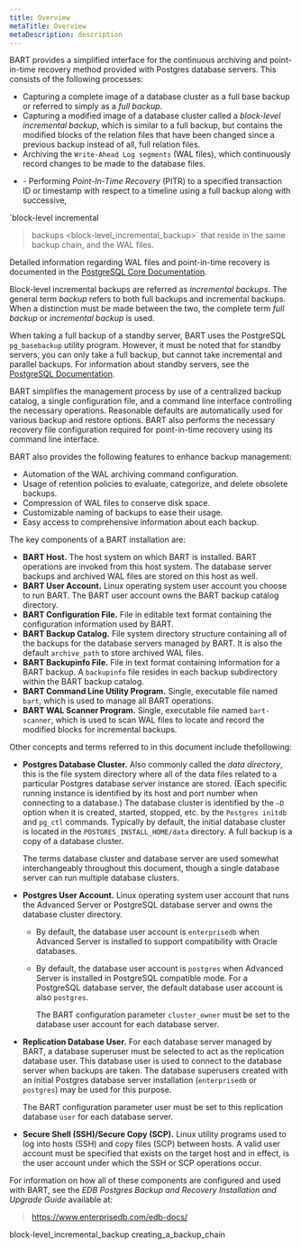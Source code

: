 ```yaml
---
title: Overview
metaTitle: Overview
metaDescription: description
---
```


BART provides a simplified interface for the continuous archiving and
point-in-time recovery method provided with Postgres database servers.
This consists of the following processes:

  - Capturing a complete image of a database cluster as a full base
    backup or referred to simply as a *full backup*.
  - Capturing a modified image of a database cluster called a
    *block-level incremental backup*, which is similar to a full backup,
    but contains the modified blocks of the relation files that have
    been changed since a previous backup instead of all, full relation
    files.
  - Archiving the `Write-Ahead Log segments` (WAL files), which
    continuously record changes to be made to the database files.

<!-- end list -->

  - \- Performing *Point-In-Time Recovery* (PITR) to a specified
    transaction  
    ID or timestamp with respect to a timeline using a full backup along
    with successive,

\`block-level incremental

> backups \<block-level_incremental_backup\>\` that reside in the same
> backup chain, and the WAL files.

Detailed information regarding WAL files and point-in-time recovery is
documented in the [PostgreSQL Core
Documentation](https://www.postgresql.org/docs/current/static/continuous-archiving.html).

Block-level incremental backups are referred as *incremental backups*.
The general term *backup* refers to both full backups and incremental
backups. When a distinction must be made between the two, the complete
term *full backup* or *incremental backup* is used.

When taking a full backup of a standby server, BART uses the PostgreSQL
`pg_basebackup` utility program. However, it must be noted that for
standby servers, you can only take a full backup, but cannot take
incremental and parallel backups. For information about standby servers,
see the [PostgreSQL
Documentation](https://www.postgresql.org/docs/current/static/high-availability.html).

BART simplifies the management process by use of a centralized backup
catalog, a single configuration file, and a command line interface
controlling the necessary operations. Reasonable defaults are
automatically used for various backup and restore options. BART also
performs the necessary recovery file configuration required for
point-in-time recovery using its command line interface.

BART also provides the following features to enhance backup management:

  - Automation of the WAL archiving command configuration.
  - Usage of retention policies to evaluate, categorize, and delete
    obsolete backups.
  - Compression of WAL files to conserve disk space.
  - Customizable naming of backups to ease their usage.
  - Easy access to comprehensive information about each backup.

The key components of a BART installation are:

  - **BART Host.** The host system on which BART is installed. BART
    operations are invoked from this host system. The database server
    backups and archived WAL files are stored on this host as well.
  - **BART User Account.** Linux operating system user account you
    choose to run BART. The BART user account owns the BART backup
    catalog directory.
  - **BART Configuration File.** File in editable text format containing
    the configuration information used by BART.
  - **BART Backup Catalog.** File system directory structure containing
    all of the backups for the database servers managed by BART. It is
    also the default `archive_path` to store archived WAL files.
  - **BART Backupinfo File.** File in text format containing information
    for a BART backup. A `backupinfo` file resides in each backup
    subdirectory within the BART backup catalog.
  - **BART Command Line Utility Program.** Single, executable file named
    `bart`, which is used to manage all BART operations.
  - **BART WAL Scanner Program.** Single, executable file named
    `bart-scanner`, which is used to scan WAL files to locate and record
    the modified blocks for incremental backups.

Other concepts and terms referred to in this document include
thefollowing:

  - **Postgres Database Cluster.** Also commonly called the *data
    directory*, this is the file system directory where all of the data
    files related to a particular Postgres database server instance are
    stored. (Each specific running instance is identified by its host
    and port number when connecting to a database.) The database cluster
    is identified by the `–D` option when it is created, started,
    stopped, etc. by the `Postgres initdb` and `pg_ctl` commands.
    Typically by default, the initial database cluster is located in the
    `POSTGRES_INSTALL_HOME/data` directory. A full backup is a copy of a
    database cluster.
    
    The terms database cluster and database server are used somewhat
    interchangeably throughout this document, though a single database
    server can run multiple database clusters.

  - **Postgres User Account.** Linux operating system user account that
    runs the Advanced Server or PostgreSQL database server and owns the
    database cluster directory.
    
      - By default, the database user account is `enterprisedb` when
        Advanced Server is installed to support compatibility with
        Oracle databases.
    
      - By default, the database user account is `postgres` when
        Advanced Server is installed in PostgreSQL compatible mode. For
        a PostgreSQL database server, the default database user account
        is also `postgres`.
        
        The BART configuration parameter `cluster_owner` must be set to
        the database user account for each database server.

  - **Replication Database User.** For each database server managed by
    BART, a database superuser must be selected to act as the
    replication database user. This database user is used to connect to
    the database server when backups are taken. The database superusers
    created with an initial Postgres database server installation
    (`enterprisedb` or `postgres`) may be used for this purpose.
    
    The BART configuration parameter user must be set to this
    replication database `user` for each database server.

  - **Secure Shell (SSH)/Secure Copy (SCP).** Linux utility programs
    used to log into hosts (SSH) and copy files (SCP) between hosts. A
    valid user account must be specified that exists on the target host
    and in effect, is the user account under which the SSH or SCP
    operations occur.

For information on how all of these components are configured and used
with BART, see the *EDB Postgres Backup and Recovery Installation and
Upgrade Guide* available at:

> <https://www.enterprisedb.com/edb-docs/>

<div class="toctree" data-maxdepth="3">

block-level_incremental_backup creating_a_backup_chain

</div>
